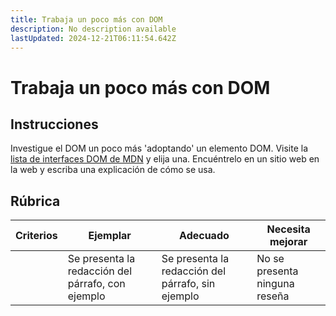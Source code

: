 ```yaml
---
title: Trabaja un poco más con DOM
description: No description available
lastUpdated: 2024-12-21T06:11:54.642Z
---
```


# Trabaja un poco más con DOM

## Instrucciones

Investigue el DOM un poco más 'adoptando' un elemento DOM. Visite la [lista de interfaces DOM de MDN](https://developer.mozilla.org/docs/Web/API/Document_Object_Model) y elija una. Encuéntrelo en un sitio web en la web y escriba una explicación de cómo se usa.

## Rúbrica

| Criterios | Ejemplar | Adecuado | Necesita mejorar |
| -------- | --------------------------------------------- | ------------------------------------------------ | ----------------------- |
| | Se presenta la redacción del párrafo, con ejemplo | Se presenta la redacción del párrafo, sin ejemplo | No se presenta ninguna reseña |


